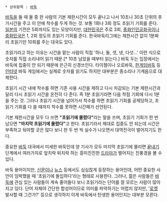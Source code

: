  * 상위항목 : [[바둑]]

{{{+1 數秒(중국) / 秒讀み(일본) / Countdown(영어) }}}

[[바둑]]을 둘 때 둘 중 한 사람의 기본 제한시간이 모두 끝나고 나서 10초나 30초 단위의 추가시간을 주고 이 안에 착수를 두게 하는 것. 보통 1회나 3회 정도 초읽기 기회를 준다. [[일본]]의 기전은 5회까지도 있는 모양이지만, [[대한민국]]은 주로 3회, [[중화인민공화국]]이나 [[중화민국]]은 1, 2회 정도의 초읽기 기회를 준다. 한국바둑리그에는 제한시간 없이 1분짜리 초읽기만 10회를 주는 대국도 있다.

초읽기라고 하는 이유는 시간을 맡는 사람이 직접 '하나, 둘, 셋, 넷, 다섯...' 이런 식으로 숫자를 직접 소리내어 읽기 때문.[* 10초 남았을 때부터 읽는다.] 바둑 두는 입장에서는 바둑에 집중이 안 되기 때문에 은근히 신경쓰인다. 타이젬이나 오로바둑, [[한게임]]바둑 등 [[인터넷]] 바둑 게임에서는 실제로 숫자를 읽기도 하지만 대부분은 종소리나 기계음으로 대체한다.

초읽기 시간 내에 착수를 하면 기존 사용 시간을 제하고 다시 차감되는 기본 제한시간과 달리 다시 초읽기 시간을 온전히 다 준다. 즉 1분 초읽기라면 다음 착점 기회에 다시 1분을 주는 것. 그러나 초읽기 시간을 넘어가서 착수를 하면 초읽기 기회를 공제당하고, 초읽기 기회를 다 쓸 때까지 착수를 못하면 시간패가 선언된다.

기본 제한시간을 모두 다 쓰면 '''"초읽기에 몰렸다"'''라는 말을 쓰며, 초읽기 기회가 한 번 남으면 '''"마지막 초읽기에 몰렸다"'''고 한다. 초읽기라서 제대로 집중도 안 되는데 시간은 부족하고 둬야할 곳은 많다 보니 한 두 번 씩 실수가 나오면서 대역전극이 벌어지기도 한다.

중요한 [[바둑]] 대국에서 미세한 바둑인데 양 기사가 모두 마지막 초읽기에 몰리면 [[끝내기]] 단계에서 여러가지로 엎치락 뒤치락 하는 흥미진진한 [[드라마]]가 벌어지는 진풍경을 볼 수 있다.

바둑 용어이지만, [[신문]]이나 [[뉴스]] 등에서도 심심찮게 등장하는 용어인데, 어떤 중요한 사안이 임박했을 때 '초읽기에 돌입하다'라는 형태로 사용한다. 그러나, 젊은 사람들은 [[바둑]]에 관심 있는 사람들이 계속 줄어들다 보니 초읽기라는 단어를 잘 모르는 사람이 많아지고 있다. 단어 자체야 간단한 합성어이므로 의미를 파악하기는 어렵지 않지만, '[[로켓]] 발사할 때 그건가?' 등으로 생각하지 이게 바둑에서 탄생한 용어인지는 대부분 모른다.

